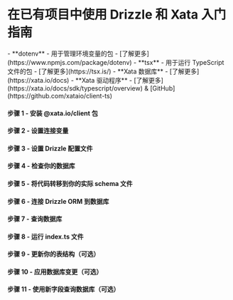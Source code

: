 
<Breadcrumbs/>

# 在已有项目中使用 Drizzle 和 Xata 入门指南

<Prerequisites>
  - **dotenv** - 用于管理环境变量的包 - [了解更多](https://www.npmjs.com/package/dotenv)
  - **tsx** - 用于运行 TypeScript 文件的包 - [了解更多](https://tsx.is/)
  - **Xata 数据库** - [了解更多](https://xata.io/docs)
  - **Xata 驱动程序** - [了解更多](https://xata.io/docs/sdk/typescript/overview) & [GitHub](https://github.com/xataio/client-ts)
</Prerequisites>

<FileStructure/>

#### 步骤 1 - 安装 **@xata.io/client** 包
<InstallPackages lib='@xata.io/client'/>

#### 步骤 2 - 设置连接变量

<SetupEnv env_variable='DATABASE_URL' />

#### 步骤 3 - 设置 Drizzle 配置文件

<SetupConfig dialect='postgresql' env_variable='DATABASE_URL'/>

#### 步骤 4 - 检查你的数据库

<IntrospectPostgreSQL/>

#### 步骤 5 - 将代码转移到你的实际 schema 文件

<TransferCode/>

#### 步骤 6 - 连接 Drizzle ORM 到数据库

<ConnectXata/>

#### 步骤 7 - 查询数据库

<QueryXata />

#### 步骤 8 - 运行 index.ts 文件

<RunFile/>

#### 步骤 9 - 更新你的表结构（可选）

<UpdateSchema/>

#### 步骤 10 - 应用数据库变更（可选）

<ApplyChanges />

#### 步骤 11 - 使用新字段查询数据库（可选）

<QueryXataUpdated />
